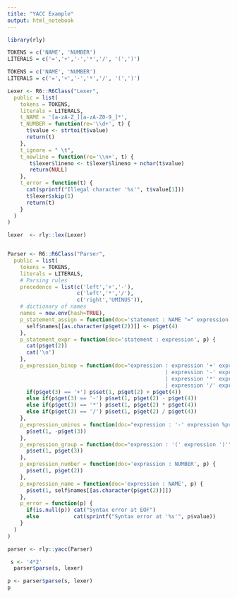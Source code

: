 ```yaml
---
title: "YACC Example"
output: html_notebook
---
```

```r
library(rly) 
```


```r
TOKENS = c('NAME', 'NUMBER')
LITERALS = c('=','+','-','*','/', '(',')')

TOKENS = c('NAME', 'NUMBER')
LITERALS = c('=','+','-','*','/', '(',')')

Lexer <- R6::R6Class("Lexer",
  public = list(
    tokens = TOKENS,
    literals = LITERALS,
    t_NAME = '[a-zA-Z_][a-zA-Z0-9_]*',
    t_NUMBER = function(re='\\d+', t) {
      t$value <- strtoi(t$value)
      return(t)
    },
    t_ignore = " \t",
    t_newline = function(re='\\n+', t) {
       t$lexer$lineno <- t$lexer$lineno + nchar(t$value)
       return(NULL)
    },
    t_error = function(t) {
      cat(sprintf("Illegal character '%s'", t$value[1]))
      t$lexer$skip(1)
      return(t)
    }
  )
)

lexer  <- rly::lex(Lexer)


Parser <- R6::R6Class("Parser",
  public = list(
    tokens = TOKENS,
    literals = LITERALS,
    # Parsing rules
    precedence = list(c('left','+','-'),
                      c('left','*','/'),
                      c('right','UMINUS')),
    # dictionary of names
    names = new.env(hash=TRUE),
    p_statement_assign = function(doc='statement : NAME "=" expression', p) {
      self$names[[as.character(p$get(2))]] <- p$get(4)
    },
    p_statement_expr = function(doc='statement : expression', p) {
      cat(p$get(2))
      cat('\n')
    },
    p_expression_binop = function(doc="expression : expression '+' expression
                                                  | expression '-' expression
                                                  | expression '*' expression
                                                  | expression '/' expression", p) {
      if(p$get(3) == '+') p$set(1, p$get(2) + p$get(4))
      else if(p$get(3) == '-') p$set(1, p$get(2) - p$get(4))
      else if(p$get(3) == '*') p$set(1, p$get(2) * p$get(4))
      else if(p$get(3) == '/') p$set(1, p$get(2) / p$get(4))
    },
    p_expression_uminus = function(doc="expression : '-' expression %prec UMINUS", p) {
      p$set(1, -p$get(3))
    },
    p_expression_group = function(doc="expression : '(' expression ')'", p) {
      p$set(1, p$get(3))
    },
    p_expression_number = function(doc='expression : NUMBER', p) {
      p$set(1, p$get(2))
    },
    p_expression_name = function(doc='expression : NAME', p) {
      p$set(1, self$names[[as.character(p$get(2))]])
    },
    p_error = function(p) {
      if(is.null(p)) cat("Syntax error at EOF")
      else           cat(sprintf("Syntax error at '%s'", p$value))
    }
  )
)

parser <- rly::yacc(Parser)
```


```r
 s <- '4*2'
  parser$parse(s, lexer)
```

```r
p <- parser$parse(s, lexer)
p
```


